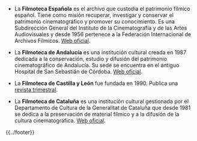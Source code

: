 {{header|1=Filmotecas}}

* La '''Filmoteca Española''' es el archivo que custodia el patrimonio fílmico español. Tiene como misión recuperar, investigar y conservar el patrimonio cinematográfico y promover su conocimiento. Es una Subdirección General del Instituto de la Cinematografía y de las Artes Audiovisuales y desde 1956 pertenece a la Federación Internacional de Archivos Fílmicos. [http://www.mecd.gob.es/cultura-mecd/areas-cultura/cine/mc/fe/portada.html Web oficial].

* La '''Filmoteca de Andalucía''' es una institución cultural creada en 1987 dedicada a la conservación, estudio y difusión del patrimonio cinematográfico de Andalucía. Su sede se encuentra en el antiguo Hospital de San Sebastián de Córdoba. [http://www.filmotecadeandalucia.com Web oficial].

* La '''Filmoteca de Castilla y León''' fue fundada en 1990. Publica una [http://www.filmotecadecastillayleon.es/revista-digital.php revista trimestral].

* La '''Filmoteca de Cataluña''' es una institución cultural gestionada por el Departamento de Cultura de la Generalitat de Cataluña que desde 1981 se dedica a la preservación de material fílmico y a la difusión de la cultura cinematográfica. [http://www.filmoteca.cat Web oficial].

{{../footer}}
